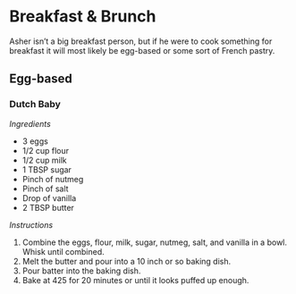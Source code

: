 # Breakfast & Brunch {-}

Asher isn't a big breakfast person, but if he were to cook something for breakfast it will most likely be egg-based or some sort of French pastry.

## Egg-based {-}
### Dutch Baby {-}

*Ingredients*

* 3 eggs
* 1/2 cup flour
* 1/2 cup milk
* 1 TBSP sugar
* Pinch of nutmeg
* Pinch of salt
* Drop of vanilla
* 2 TBSP butter

*Instructions*

1. Combine the eggs, flour, milk, sugar, nutmeg, salt, and vanilla in a bowl. Whisk until combined. 
2. Melt the butter and pour into a 10 inch or so baking dish.
3. Pour batter into the baking dish.
4. Bake at 425 for 20 minutes or until it looks puffed up enough.
